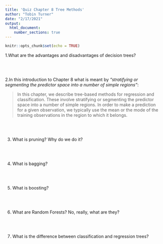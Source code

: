 ```yaml
---
title: 'Quiz Chapter 8 Tree Methods'
author: "Tobin Turner"
date: "2/17/2021"
output: 
  html_document:
    number_sections: true
---
```



```r
knitr::opts_chunk$set(echo = TRUE)
```


1.What are the advantages and disadvantages of decision trees?

<br>
<br>

2.In this introduction to Chapter 8 what is meant by *"stratifying or segmenting the predictor space into a number of simple regions"*: 

> In this chapter, we describe tree-based methods for regression and
classification. These involve stratifying or segmenting the predictor space
into a number of simple regions. In order to make a prediction for a given
observation, we typically use the mean or the mode of the training observations in the region to which it belongs.


<br>
<br>

3. What is pruning?  Why do we do it?

<br>
<br>

4. What is bagging? 

<br>
<br>


5. What is boosting?

<br>
<br>


6. What are Random Forests?  No, really, what are they?

<br>
<br>

7. What is the difference between classification and regression trees?




